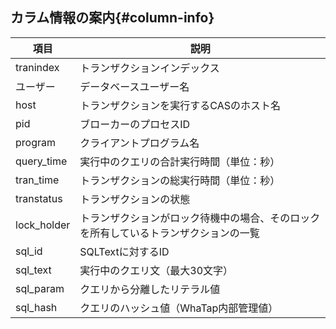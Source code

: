 ## カラム情報の案内{#column-info}

| 項目          | 説明                                         |
| ----------- | ------------------------------------------ |
| tranindex   | トランザクションインデックス                             |
| ユーザー        | データベースユーザー名                                |
| host        | トランザクションを実行するCASのホスト名                      |
| pid         | ブローカーのプロセスID                               |
| program     | クライアントプログラム名                               |
| query_time  | 実行中のクエリの合計実行時間（単位：秒）                       |
| tran_time   | トランザクションの総実行時間（単位：秒）                       |
| transtatus  | トランザクションの状態                                |
| lock_holder | トランザクションがロック待機中の場合、そのロックを所有しているトランザクションの一覧 |
| sql_id      | SQLTextに対するID                              |
| sql_text    | 実行中のクエリ文（最大30文字）                           |
| sql_param   | クエリから分離したリテラル値                             |
| sql_hash    | クエリのハッシュ値（WhaTap内部管理値）                     |
